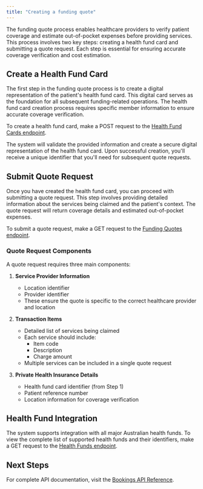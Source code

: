 ```yaml
---
title: "Creating a funding quote"
---
```


The funding quote process enables healthcare providers to verify patient coverage and estimate out-of-pocket expenses before providing services. This process involves two key steps: creating a health fund card and submitting a quote request. Each step is essential for ensuring accurate coverage verification and cost estimation.

## Create a Health Fund Card

The first step in the funding quote process is to create a digital representation of the patient's health fund card. This digital card serves as the foundation for all subsequent funding-related operations. The health fund card creation process requires specific member information to ensure accurate coverage verification.

To create a health fund card, make a POST request to the [Health Fund Cards endpoint](/api-reference/health-fund-cards/create-health-fund-card).

The system will validate the provided information and create a secure digital representation of the health fund card. Upon successful creation, you'll receive a unique identifier that you'll need for subsequent quote requests.

## Submit Quote Request

Once you have created the health fund card, you can proceed with submitting a quote request. This step involves providing detailed information about the services being claimed and the patient's context. The quote request will return coverage details and estimated out-of-pocket expenses.

To submit a quote request, make a GET request to the [Funding Quotes endpoint](/api-reference/funding/get-funding-quote).

### Quote Request Components

A quote request requires three main components:

1. **Service Provider Information**

   - Location identifier
   - Provider identifier
   - These ensure the quote is specific to the correct healthcare provider and location

2. **Transaction Items**

   - Detailed list of services being claimed
   - Each service should include:
     - Item code
     - Description
     - Charge amount
   - Multiple services can be included in a single quote request

3. **Private Health Insurance Details**
   - Health fund card identifier (from Step 1)
   - Patient reference number
   - Location information for coverage verification

## Health Fund Integration

The system supports integration with all major Australian health funds. To view the complete list of supported health funds and their identifiers, make a GET request to the [Health Funds endpoint](/api-reference/health-funds/get-health-funds).

## Next Steps

For complete API documentation, visit the [Bookings API Reference](/api-reference/health-funds/get-health-funds).
